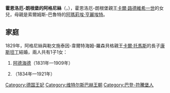 {{Expand language|1=en|time=2021-02-07T10:50:12+00:00}}
{{Unreferenced|time=2021-02-07T10:50:12+00:00}}
{{Infobox noble
| name        = 霍恩洛厄-朗根堡的阿格尼絲
| image       = Agnes of Hohenlohe-Langenburg.jpg
| image_size  = 180px
| birth_date  = {{Birth date|1804|12|05|df=y}}
| birth_place = [[朗根堡|朗根堡]]
| death_date  = {{Death date and age|1835|09|09|1804|12|05|df=y}}
| death_place = [[博爾_(捷克)|博爾]]
| noble family= [[霍恩洛厄家族|霍恩洛厄家族]]
| father      = [[卡爾·路德維希一世|卡爾·路德維希一世]]
| mother      = [[阿瑪莉埃·亨麗埃特_(索爾姆斯-巴魯特)|阿瑪莉埃·亨麗埃特]]
}}
'''霍恩洛厄-朗根堡的阿格尼絲'''（{{lang-de|Agnes zu Hohenlohe-Langenburg}}，{{bd|1804年|12月5日|1835年|9月9日}}），霍恩洛厄-朗根堡親王[[卡爾·路德維希一世|卡爾·路德維希一世]]的女兒，母親是索爾姆斯-巴魯特的[[阿瑪莉埃·亨麗埃特_(索爾姆斯-巴魯特)|阿瑪莉埃·亨麗埃特]]。

== 家庭 ==
1829年，阿格尼絲與勒文施泰因-韋爾特海姆-羅森貝格親王[[卡爾·托馬斯_(勒文施泰因-韋爾特海姆-羅森貝格)|卡爾·托馬斯]]的長子[[勒文施泰因-韋爾特海姆-羅森貝格的康斯坦丁|康斯坦丁]]結婚，兩人共有1子1女：
# [[勒文施泰因-韋爾特海姆-羅森貝格的阿德海德|阿德海德]]（1831年—1909年）
# {{le|勒文施泰因-韋爾特海姆-羅森貝格的卡爾|Charles, 6th Prince of Löwenstein-Wertheim-Rosenberg|卡爾}}（1834年—1921年）

[[Category:德国王妃|Category:德国王妃]]
[[Category:维特尔斯巴赫王朝|Category:维特尔斯巴赫王朝]]
[[Category:巴登-符騰堡人|Category:巴登-符騰堡人]]